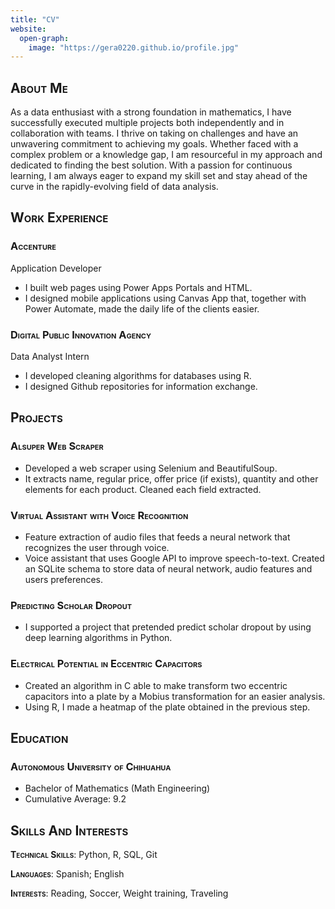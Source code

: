 ```yaml
---
title: "CV"
website:
  open-graph:
    image: "https://gera0220.github.io/profile.jpg"
---
```


## [About Me]{.smallcaps}

As a data enthusiast with a strong foundation in mathematics, I have successfully executed multiple projects both independently and in collaboration with teams. I thrive on taking on challenges and have an unwavering commitment to achieving my goals. Whether faced with a complex problem or a knowledge gap, I am resourceful in my approach and dedicated to finding the best solution. With a passion for continuous learning, I am always eager to expand my skill set and stay ahead of the curve in the rapidly-evolving field of data analysis.

## [Work Experience]{.smallcaps}

### [Accenture]{.smallcaps}

Application Developer

-   I built web pages using Power Apps Portals and HTML.
-   I designed mobile applications using Canvas App that, together with Power Automate, made the daily life of the clients easier.

### [Digital Public Innovation Agency]{.smallcaps}

Data Analyst Intern

-   I developed cleaning algorithms for databases using R.
-   I designed Github repositories for information exchange.

## [Projects]{.smallcaps}

### [Alsuper Web Scraper]{.smallcaps}

-   Developed a web scraper using Selenium and BeautifulSoup.
-   It extracts name, regular price, offer price (if exists), quantity and other elements for each product. Cleaned each field extracted.

### [Virtual Assistant with Voice Recognition]{.smallcaps}

-   Feature extraction of audio files that feeds a neural network that recognizes the user through voice.
-   Voice assistant that uses Google API to improve speech-to-text. Created an SQLite schema to store data of neural network, audio features and users preferences.

### [Predicting Scholar Dropout]{.smallcaps}

-   I supported a project that pretended predict scholar dropout by using deep learning algorithms in Python.

### [Electrical Potential in Eccentric Capacitors]{.smallcaps}

-   Created an algorithm in C able to make transform two eccentric capacitors into a plate by a Mobius transformation for an easier analysis.
-   Using R, I made a heatmap of the plate obtained in the previous step.

## [Education]{.smallcaps}

### [Autonomous University of Chihuahua]{.smallcaps}

-   Bachelor of Mathematics (Math Engineering)
-   Cumulative Average: 9.2

## [Skills And Interests]{.smallcaps}

[**Technical Skills**]{.smallcaps}: Python, R, SQL, Git

[**Languages**]{.smallcaps}: Spanish; English

[**Interests**]{.smallcaps}: Reading, Soccer, Weight training, Traveling
